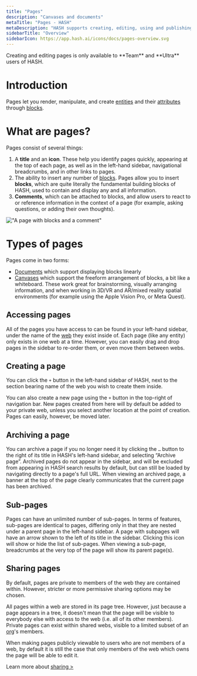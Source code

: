 ```yaml
---
title: "Pages"
description: "Canvases and documents"
metaTitle: "Pages - HASH"
metaDescription: "HASH supports creating, editing, using and publishing two types of pages: free-form canvases and linear documents."
sidebarTitle: "Overview"
sidebarIcon: https://app.hash.ai/icons/docs/pages-overview.svg
---
```


<Callout style="information" type="coming-soon">
  Creating and editing pages is only available to **Team** and **Ultra** users of HASH.
</Callout>

# Introduction

Pages let you render, manipulate, and create [entities](/guide/entities) and their [attributes](/guide/entities/attributes) through [blocks](/guide/pages/blocks).

# What are pages?

Pages consist of several things:

1. A **title** and an **icon**. These help you identify pages quickly, appearing at the top of each page, as well as in the left-hand sidebar, navigational breadcrumbs, and in other links to pages.
1. The ability to insert any number of [blocks](/guide/pages/blocks). Pages allow you to insert **blocks**, which are quite literally the fundamental building blocks of HASH, used to contain and display any and all information.
1. **Comments**, which can be attached to blocks, and allow users to react to or reference information in the context of a page (for example, asking questions, or adding their own thoughts).

!["A page with blocks and a comment"](https://hash.ai/cdn-cgi/imagedelivery/EipKtqu98OotgfhvKf6Eew/1e31a95b-e62c-48c3-1df4-0becdb5f3f00/public)

# Types of pages

Pages come in two forms:

- [Documents](/guide/pages/documents) which support displaying blocks linearly
- [Canvases](/guide/pages/canvases) which support the freeform arrangement of blocks, a bit like a whiteboard. These work great for brainstorming, visually arranging information, and when working in 3D/VR and AR/mixed reality spatial environments (for example using the Apple Vision Pro, or Meta Quest).

## Accessing pages

All of the pages you have access to can be found in your left-hand sidebar, under the name of the [web](/guide/webs) they exist inside of. Each page (like any entity) only exists in one web at a time. However, you can easily drag and drop pages in the sidebar to re-order them, or even move them between webs.

## Creating a page

You can click the `+` button in the left-hand sidebar of HASH, next to the section bearing name of the web you wish to create them inside.

You can also create a new page using the `+` button in the top-right of navigation bar. New pages created from here will by default be added to your private web, unless you select another location at the point of creation. Pages can easily, however, be moved later.

## Archiving a page

You can archive a page if you no longer need it by clicking the `…` button to the right of its title in HASH's left-hand sidebar, and selecting “Archive page”. Archived pages do not appear in the sidebar, and will be excluded from appearing in HASH search results by default, but can still be loaded by navigating directly to a page's full URL. When viewing an archived page, a banner at the top of the page clearly communicates that the current page has been archived.

## Sub-pages

Pages can have an unlimited number of sub-pages. In terms of features, sub-pages are identical to pages, differing only in that they are nested under a parent page in the left-hand sidebar. A page with subpages will have an arrow shown to the left of its title in the sidebar. Clicking this icon will show or hide the list of sub-pages. When viewing a sub-page, breadcrumbs at the very top of the page will show its parent page(s).

## Sharing pages

By default, pages are private to members of the web they are contained within. However, stricter or more permissive sharing options may be chosen.

All pages within a web are stored in its page tree. However, just because a page appears in a tree, it doesn't mean that the page will be visible to everybody else with access to the web (i.e. all of its other members). Private pages can exist within shared webs, visible to a limited subset of an [org](/guide/webs/orgs)'s members.

When making pages publicly viewable to users who are not members of a web, by default it is still the case that only members of the web which owns the page will be able to edit it.

Learn more about [sharing >](/guide/sharing)
